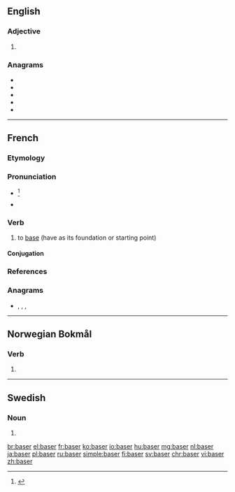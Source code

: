 {{also|Başer}}
==English==

===Adjective===
{{head|en|adjective comparative form}}

# {{en-comparative of|base}}

===Anagrams===
* {{l|en|bares}}
* {{l|en|barse}}
* {{l|en|bears}}
* {{l|en|saber}}
* {{l|en|sabre}}

----

==French==

===Etymology===
{{suffix|base|er|lang=fr}}

===Pronunciation===
* {{fr-IPA|bâser}}<ref>{{R:TLFi}}</ref>
* {{audio|Fr-baser.ogg|Audio|lang=fr}}

===Verb===
{{fr-verb}}

# to [[base]] (have as its foundation or starting point)

====Conjugation====
{{fr-conj-auto|pron=bâser}}

===References===
<references/>

===Anagrams===
* {{l|fr|brase}}, {{l|fr|brasé}}, {{l|fr|sabre}}, {{l|fr|sabré}}

----

==Norwegian Bokmål==

===Verb===
{{head|nb|verb form}}

# {{form of|imperative|basere|lang=nb}}

----

==Swedish==

===Noun===
{{head|sv|noun form}}

# {{sv-noun-form-indef-pl|bas}}

[[br:baser]]
[[el:baser]]
[[fr:baser]]
[[ko:baser]]
[[io:baser]]
[[hu:baser]]
[[mg:baser]]
[[nl:baser]]
[[ja:baser]]
[[pl:baser]]
[[ru:baser]]
[[simple:baser]]
[[fi:baser]]
[[sv:baser]]
[[chr:baser]]
[[vi:baser]]
[[zh:baser]]